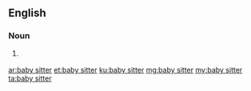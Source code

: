 {{also|babysitter|baby-sitter}}
==English==

===Noun===
{{en-noun|head=[[baby]] [[sitter]]}}

# {{label|en|rare}} {{alternative spelling of|babysitter|lang=en}}

[[ar:baby sitter]]
[[et:baby sitter]]
[[ku:baby sitter]]
[[mg:baby sitter]]
[[my:baby sitter]]
[[ta:baby sitter]]